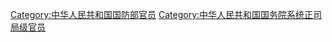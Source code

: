 [[Category:中华人民共和国国防部官员‎|Category:中华人民共和国国防部官员‎]]
[[Category:中华人民共和国国务院系统正司局级官员|Category:中华人民共和国国务院系统正司局级官员]]